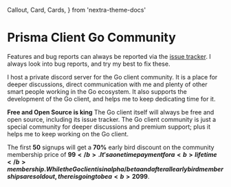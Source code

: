   Callout,
  Card,
  Cards,
} from 'nextra-theme-docs'

# Prisma Client Go Community

Features and bug reports can always be reported via the [issue tracker](https://github.com/prisma/prisma-client-go/issues).
I always look into bug reports, and try my best to fix these.

I host a private discord server for the Go client community. It is a place for deeper discussions, direct communication with me and plenty of other smart people working in the Go ecosystem.
It also supports the development of the Go client, and helps me to keep dedicating time for it.

<Callout type="info" emoji="ℹ️">
  <b>Free and Open Source is king</b> The Go client itself will always be free and open source, including its issue
  tracker. The Go client community is just a special community for deeper discussions and premium support; plus it
  helps me to keep working on the Go client.
</Callout>

The first <b>50</b> signups will get a <b>70%</b> early bird discount on the community membership price of <b>$99</b>. It's a one time payment for a <b>lifetime</b> membership. While the Go client is in alpha/beta and after all early bird memberships are sold out, there is going to be a <b>20%</b> discount. Once the Go client is production ready, the price will be <b>$99</b>.

<br/>

<Cards>
  <Card
    href="https://buy.stripe.com/8wMbJMfb91pTatObIK?prefilled_promo_code=EARLYGOPHER70"
    target="_blank"
    icon={''}
    title={'Get Access To The Discord (70% OFF)'}
    arrow={true}
  />
</Cards>
